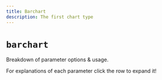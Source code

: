```yaml
---
title: Barchart
description: The first chart type
---
```


# `barchart`

Breakdown of parameter options & usage.

<Callout title="Important" type="warn">
  For explanations of each parameter click the row to expand it!
</Callout>

<AutoTypeTable path="./types.ts" name="BarChartNumericalOpts" />
